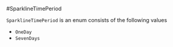 #SparklineTimePeriod

`SparklineTimePeriod` is an enum consists of the following values

- `OneDay`
- `SevenDays`